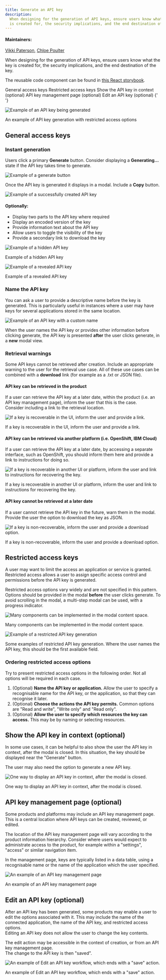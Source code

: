 ```yaml
---
title: Generate an API key
description:
  When designing for the generation of API keys, ensure users know what the key
  is created for, the security implications, and the end destination of the key.
---
```


#### Maintainers:

[Vikki Paterson](https://github.com/vikkipaterson),
[Chloe Poulter](https://github.com/chloepoulterdesign)

<PageDescription>

When designing for the generation of API keys, ensure users know what the key is
created for, the security implications, and the end destination of the key.

</PageDescription>

<InlineNotification>

The reusable code component can be found in
[this React storybook](https://pages.github.ibm.com/cloud-integration-design/ide-components/?path=/story/production-ready-ide-api-key-generation-component--with-core-configuration).

</InlineNotification>

<AnchorLinks>
  <AnchorLink>General access keys</AnchorLink>
  <AnchorLink>Restricted access keys</AnchorLink>
  <AnchorLink>Show the API key in context (optional)</AnchorLink>
  <AnchorLink>API key management page (optional)</AnchorLink>
  <AnchorLink>Edit an API key (optional)</AnchorLink>
</AnchorLinks>{' '}

![Example of an API key being generated](images/1.png)

<Caption>
  An example of API key generation with restricted access options
</Caption>

## General access keys

### Instant generation

Users click a primary **Generate** button. Consider displaying a
**Generating...** state if the API key takes time to generate.

<Row>
<Column colLg={6}>

![Example of a generate button](images/2.png)

</Column>
</Row>

Once the API key is generated it displays in a modal. Include a **Copy** button.

<Row>
<Column colLg={6}>

![Example of a successfully created API key](images/3.png)

</Column>
</Row>

#### Optionally:

- Display two parts to the API key where required
- Display an encoded version of the key
- Provide information text about the API key
- Allow users to toggle the visibility of the key
- Provide a secondary link to download the key

<Row>
<Column colLg={6}>

![Example of a hidden API key](images/4.png)

<Caption>Example of a hidden API key</Caption>

</Column>
</Row>

<Row>
<Column colLg={6}>

![Example of a revealed API key](images/5.png)

<Caption>Example of a revealed API key</Caption>

</Column>
</Row>

### Name the API key

You can ask a user to provide a descriptive name before the key is generated.
This is particularly useful in instances where a user may have keys for several
applications stored in the same location.

<Row>
<Column colLg={6}>

![Example of an API key with a custom name](images/6.png)

</Column>
</Row>

When the user names the API key or provides other information before clicking
generate, the API key is presented **after** the user clicks generate, in a
**new** modal view.

### Retrieval warnings

Some API keys cannot be retrieved after creation. Include an appropriate warning
to the user for the retrieval use case. All of these use cases can be combined
with a **download** link (for example as a .txt or JSON file).

#### API key can be retrieved in the product

If a user can retrieve the API key at a later date, within the product (i.e. an
API key management page), inform the user that this is the case.  
Consider including a link to the retrieval location.

<Row>
<Column colLg={6}>

![If a key is recoverable in the UI, inform the user and provide a link.](images/Recover1.png)

<Caption>
  If a key is recoverable in the UI, inform the user and provide a link.
</Caption>

</Column>
</Row>

#### API key can be retrieved via another platform (i.e. OpenShift, IBM Cloud)

If a user can retrieve the API key at a later date, by accessing a separate
interface, such as OpenShift, you should inform them here and provide a link to
instructions for doing so.

<Row>
<Column colLg={6}>

![If a key is recoverable in another UI or platform, inform the user and link to instructions for recovering the key.](images/Recover2.png)

<Caption>
  If a key is recoverable in another UI or platform, inform the user and link to
  instructions for recovering the key.
</Caption>

</Column>
</Row>

#### API key cannot be retrieved at a later date

If a user cannot retrieve the API key in the future, warn them in the modal.
Provide the user the option to download the key as JSON.

<Row>
<Column colLg={6}>

![If a key is non-recoverable, inform the user and provide a download option.](images/Recover3.png)

<Caption>
  If a key is non-recoverable, inform the user and provide a download option.
</Caption>

</Column>
</Row>

## Restricted access keys

A user may want to limit the access an application or service is granted.
Restricted access allows a user to assign specific access control and
permissions before the API key is generated.

Restricted access options vary widely and are not specified in this pattern.
Options should be provided in the modal **before** the user clicks generate. To
avoid scrolling in the modal, a multi-step modal can be used, with a progress
indicator.

<Row>
<Column colLg={6}>

![Many components can be implemented in the modal content space.](images/9.png)

<Caption>
  Many components can be implemented in the modal content space.
</Caption>

</Column>
</Row>

<Row>
<Column colLg={6}>

![Example of a restricted API key generation](images/8.png)

<Caption>
  Some examples of restricted API key generation. Where the user names the API
  key, this should be the first available field.
</Caption>

</Column>
</Row>

### Ordering restricted access options

Try to present restricted access options in the following order. Not all options
will be required in each case.

1. (Optional) **Name the API key or application.** Allow the user to specify a
   recognisable name for the API key, or the application, so that they can
   recognise it later.
2. (Optional) **Choose the actions the API key permits.** Common options are
   "Read and write", "Write only" and "Read only".
3. (Optional) **Allow the user to specify which resources the key can access.**
   This may be by naming or selecting resources.

## Show the API key in context (optional)

In some use cases, it can be helpful to also show the user the API key in
context, after the modal is closed. In this situation, the key should be
displayed near the "Generate" button.

The user may also need the option to generate a new API key.

<Row>
<Column colLg={6}>

![One way to display an API key in context, after the modal is closed.](images/10.png)

<Caption>
  One way to display an API key in context, after the modal is closed.
</Caption>

</Column>
</Row>

## API key management page (optional)

Some products and platforms may include an API key management page. This is a
central location where API keys can be created, reviewed, or edited.

The location of the API key management page will vary according to the product
information hierarchy. Consider where users would expect to administrate access
to the product, for example within a "settings", "access" or similar navigation
item.

In the management page, keys are typically listed in a data table, using a
recognisable name or the name of the application which the user specified.

<Row>
<Column colLg={8}>

![An example of an API key management page](images/ManagementPage.png)

<Caption>An example of an API key management page</Caption>

</Column>
</Row>

## Edit an API key (optional)

After an API key has been generated, some products may enable a user to edit the
options associated with it. This may include the name of the connected
application, the name of the API key, and restricted access options.  
Editing an API key does not allow the user to change the key contents.

The edit action may be accessible in the context of creation, or from an API key
management page.  
The change to the API key is then "saved".

<Row>
<Column colLg={6}>

![An example of Edit an API key workflow, which ends with a "save" action.](images/Edit.png)

<Caption>
  An example of Edit an API key workflow, which ends with a "save" action.
</Caption>

</Column>
</Row>
